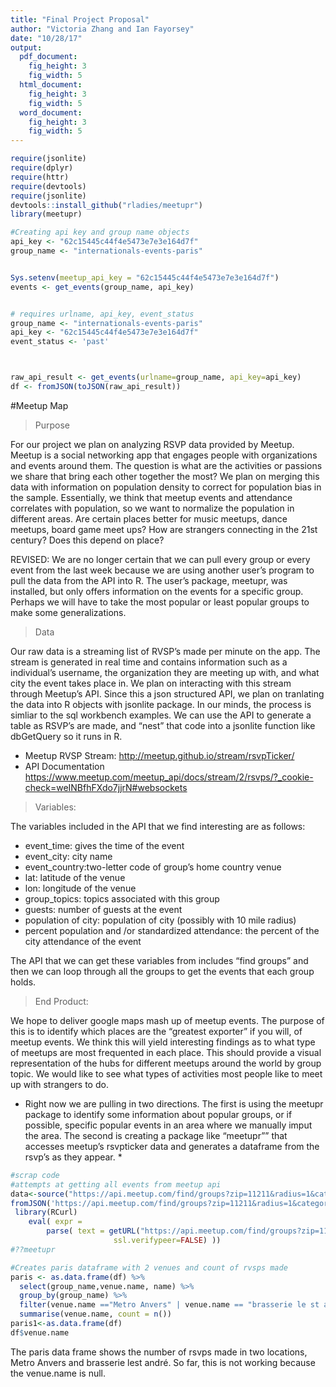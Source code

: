```yaml
---
title: "Final Project Proposal"
author: "Victoria Zhang and Ian Fayorsey"
date: "10/28/17"
output:
  pdf_document:
    fig_height: 3
    fig_width: 5
  html_document:
    fig_height: 3
    fig_width: 5
  word_document:
    fig_height: 3
    fig_width: 5
---
```

```r
require(jsonlite)
require(dplyr)
require(httr)
require(devtools)
require(jsonlite)
devtools::install_github("rladies/meetupr")
library(meetupr)

#Creating api key and group name objects
api_key <- "62c15445c44f4e5473e7e3e164d7f"
group_name <- "internationals-events-paris"


Sys.setenv(meetup_api_key = "62c15445c44f4e5473e7e3e164d7f")
events <- get_events(group_name, api_key)


# requires urlname, api_key, event_status
group_name <- "internationals-events-paris"
api_key <- "62c15445c44f4e5473e7e3e164d7f"
event_status <- 'past'



raw_api_result <- get_events(urlname=group_name, api_key=api_key)
df <- fromJSON(toJSON(raw_api_result))


```



#Meetup Map

> Purpose

For our project we plan on analyzing RSVP data provided by Meetup. Meetup is a social networking app that engages people with organizations and events around them. The question is what are the activities or passions we share that bring each other together the most? We plan on merging this data with information on population density to correct for population bias in the sample. Essentially, we think that meetup events and attendance correlates with population, so we want to normalize the population in different areas. Are certain places better for music meetups, dance meetups, board game meet ups?  How are strangers connecting in the 21st century? Does this depend on place?

REVISED: We are no longer certain that we can pull every group or every event from the last week because we are using another user's program to pull the data from the API into R. The user's package, meetupr, was installed, but only offers information on the events for a specific group. Perhaps we will have to take the most popular or least popular groups to make some generalizations. 


> Data 

Our raw data is a streaming list of RVSP's made per minute on the app. The stream is generated in real time and contains information such as a individual's username, the organization they are meeting up with, and what city the event takes place in. We plan on interacting with this stream through Meetup's API. Since this a json structured API, we plan on tranlating the data into R objects with jsonlite package. In our minds, the process is simliar to the sql workbench examples. We can use the API to generate a table as RSVP's are made, and "nest" that code into a jsonlite function like dbGetQuery so it runs in R. 
 
 
* Meetup RVSP Stream: <http://meetup.github.io/stream/rsvpTicker/>
* API Documentation <https://www.meetup.com/meetup_api/docs/stream/2/rsvps/?_cookie-check=weINBfhFXdo7jjrN#websockets>


> Variables: 

The variables included in the API that we find interesting are as follows:

* event_time: gives the time of the event
* event_city: city name 
* event_country:two-letter code of group's home country
venue
* lat: latitude of the venue
* lon: longitude of the venue 
* group_topics: topics associated with this group
* guests: number of guests at the event
* population of city: population of city (possibly with 10 mile radius)
* percent population and /or standardized attendance: the percent of the city attendance of the event 

The API that we can get these variables from includes "find groups" and then we can loop through all the groups to get the events that each group holds. 

> End Product:

We hope to deliver google maps mash up of meetup events. The purpose of this is to identify which places are the "greatest exporter" if you will, of meetup events. We think this will yield interesting findings as to what type of meetups are most frequented in each place. This should provide a visual representation of the hubs for different meetups around the world by group topic.  We would like to see what types of activities most people like to meet up with strangers to do. 

* Right now we are pulling in two directions. The first is using the meetupr package to identify some information about popular groups, or if possible, specific popular events in an area where we manually imput the area. The second is creating a package like "meetupr"" that accesses meetup's rsvpticker data and generates a dataframe from the rsvp's as they appear. * 

```r
#scrap code
#attempts at getting all events from meetup api
data<-source("https://api.meetup.com/find/groups?zip=11211&radius=1&category=25&order=members")
fromJSON('https://api.meetup.com/find/groups?zip=11211&radius=1&category=25&order=members')
 library(RCurl)
    eval( expr = 
        parse( text = getURL("https://api.meetup.com/find/groups?zip=11211&radius=1&category=25&order=members",
                       ssl.verifypeer=FALSE) ))
#??meetupr
```


```r

#Creates paris dataframe with 2 venues and count of rvsps made 
paris <- as.data.frame(df) %>% 
  select(group_name,venue.name, name) %>% 
  group_by(group_name) %>% 
  filter(venue.name =="Metro Anvers" | venue.name == "brasserie le st andré") %>% 
  summarise(venue.name, count = n())
paris1<-as.data.frame(df)
df$venue.name

```

The paris data frame shows the number of rsvps made in two locations, Metro Anvers and brasserie lest andré. So far, this is not working because the venue.name is null.